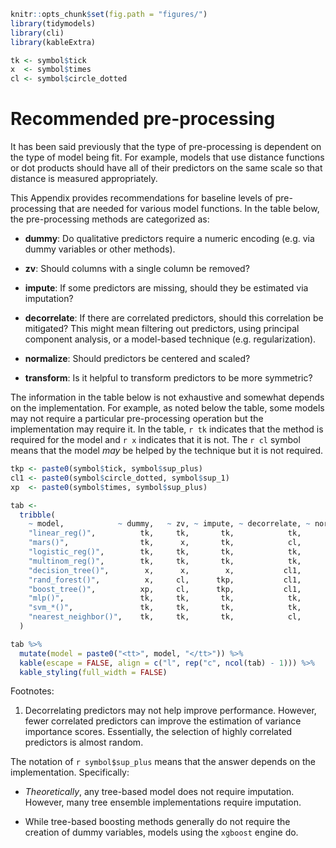 ```r
knitr::opts_chunk$set(fig.path = "figures/")
library(tidymodels)
library(cli)
library(kableExtra)

tk <- symbol$tick
x  <- symbol$times
cl <- symbol$circle_dotted
```

# Recommended pre-processing {#pre-proc-table}

It has been said previously that the type of pre-processing is dependent on the type of model being fit. For example, models that use distance functions or dot products should have all of their predictors on the same scale so that distance is measured appropriately. 

This Appendix provides recommendations for baseline levels of pre-processing that are needed for various model functions. In the table below, the pre-processing methods are categorized as: 

 * **dummy**: Do qualitative predictors require a numeric encoding (e.g. via dummy variables or other methods). 
 
 * **zv**: Should columns with a single column be removed? 
 
 * **impute**: If some predictors are missing, should they be estimated via imputation? 
 
 * **decorrelate**: If there are correlated predictors, should this correlation be mitigated? This might mean filtering out predictors, using principal component analysis, or a model-based technique (e.g. regularization). 
  
 * **normalize**: Should predictors be centered and scaled? 
 
 * **transform**: Is it helpful to transform predictors to be more symmetric? 

The information in the table below is not exhaustive and somewhat depends on the implementation. For example, as noted below the table, some models may not require a particular pre-processing operation but the implementation may require it. In the table, `r tk` indicates that the method is required for the model and `r x` indicates that it is not. The `r cl` symbol means that the model _may_ be helped by the technique but it is not required.

```r
tkp <- paste0(symbol$tick, symbol$sup_plus)
cl1 <- paste0(symbol$circle_dotted, symbol$sup_1)
xp  <- paste0(symbol$times, symbol$sup_plus)

tab <- 
  tribble(
    ~ model,            ~ dummy,   ~ zv, ~ impute, ~ decorrelate, ~ normalize, ~ transform, 
    "linear_reg()",          tk,     tk,       tk,            tk,           x,          cl,
    "mars()",                tk,      x,       tk,            cl,           x,          cl,
    "logistic_reg()",        tk,     tk,       tk,            tk,           x,          cl,
    "multinom_reg()",        tk,     tk,       tk,            tk,           x,          cl,
    "decision_tree()",        x,      x,        x,           cl1,           x,           x,
    "rand_forest()",          x,     cl,      tkp,           cl1,           x,           x,
    "boost_tree()",          xp,     cl,      tkp,           cl1,           x,           x,
    "mlp()",                 tk,     tk,       tk,            tk,          tk,          tk,
    "svm_*()",               tk,     tk,       tk,            tk,          tk,          tk,
    "nearest_neighbor()",    tk,     tk,       tk,            cl,          tk,          tk
  ) 

tab %>% 
  mutate(model = paste0("<tt>", model, "</tt>")) %>% 
  kable(escape = FALSE, align = c("l", rep("c", ncol(tab) - 1))) %>% 
  kable_styling(full_width = FALSE)
```

Footnotes: 

1. Decorrelating predictors may not help improve performance. However, fewer correlated predictors can improve the estimation of variance importance scores. Essentially, the selection of highly correlated predictors is almost random. 

The notation of `r symbol$sup_plus` means that the answer depends on the implementation. Specifically: 

 * _Theoretically_, any tree-based model does not require imputation. However, many tree ensemble implementations require imputation. 
 
 * While tree-based boosting methods generally do not require the creation of dummy variables, models using the `xgboost` engine do. 
